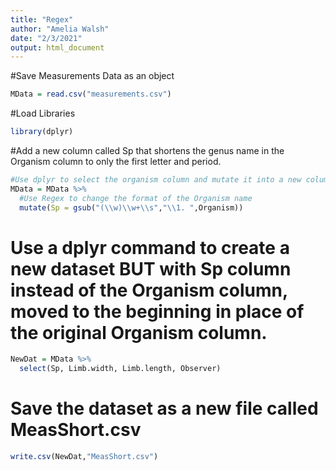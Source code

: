 ```yaml
---
title: "Regex"
author: "Amelia Walsh"
date: "2/3/2021"
output: html_document
---
```

#Save Measurements Data as an object
```r
MData = read.csv("measurements.csv")
```

#Load Libraries
```r
library(dplyr)
```

#Add a new column called Sp that shortens the genus name in the Organism column to only the first letter and period. 

```r
#Use dplyr to select the organism column and mutate it into a new column
MData = MData %>%
  #Use Regex to change the format of the Organism name
  mutate(Sp = gsub("(\\w)\\w+\\s","\\1. ",Organism))
```

# Use a dplyr command to create a new dataset BUT with Sp column instead of the Organism column, moved to the beginning in place of the original Organism column.
```r
NewDat = MData %>%
  select(Sp, Limb.width, Limb.length, Observer)
```

# Save the dataset as a new file called MeasShort.csv
```r
write.csv(NewDat,"MeasShort.csv") 
```

